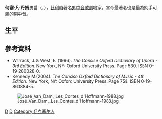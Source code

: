 '''何塞·凡·丹姆'''男爵（{{lang|nl|Baron '''José van Dam'''}}，{{bd|1940年|8月25日|catIdx=C}}），[[比利時|比利時]]著名[[男中音|男中音]][[歌劇|歌劇]]唱家，當今最著名也是最為炙手可熱的男中音。

==生平==


==參考資料==
<div class="references-small">

* Warrack, J. & West, E. (1996). ''The Concise Oxford Dictionary of Opera - 3rd Edition''. New York, NY: Oxford University Press. Page 530. ISBN 0-19-280028-0.  
* Kennedy M.(2004). ''The Concise Oxford Dictionary of Music - 4th Edition''. New York, NY: Oxford University Press. Page 758. ISBN 0-19-860884-5.  

</div>

{{Authority control}}
{{singer-stub}}
{{opera-stub}}
[[Category:比利時歌手|D]]
[[Category:男中音|D]]
[[Category:伊克塞尔人|Category:伊克塞尔人]]
[[File:José_Van_Dam,_Les_Contes_d'Hoffmann-1988.jpg|thumb]]